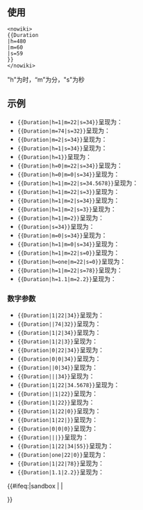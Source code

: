 <includeonly>{{Lua|Module:Hms}}<!-- 在這裡加入模板的保護標識 --></includeonly><noinclude>{{Documentation subpage}}</noinclude>
<!-- 在本行下編輯模板說明 -->

== 使用==
<pre><nowiki>
{{Duration
|h=480
|m=60
|s=59
}}
</nowiki></pre>
"h"为时，“m”为分，"s"为秒

==示例==
*<code><nowiki>{{Duration|h=1|m=22|s=34}}</nowiki></code>呈现为：{{Duration|h=1|m=22|s=34}}
*<code><nowiki>{{Duration|m=74|s=32}}</nowiki></code>呈现为：{{Duration|m=74|s=32}}
*<code><nowiki>{{Duration|m=2|s=34}}</nowiki></code>呈现为：{{Duration|m=2|s=34}}
*<code><nowiki>{{Duration|h=1|s=34}}</nowiki></code>呈现为：{{Duration|h=1|s=34}}
*<code><nowiki>{{Duration|h=1}}</nowiki></code>呈现为：{{Duration|h=1}}
*<code><nowiki>{{Duration|h=0|m=22|s=34}}</nowiki></code>呈现为：{{Duration|h=0|m=22|s=34}}
*<code><nowiki>{{Duration|h=0|m=0|s=34}}</nowiki></code>呈现为：{{Duration|h=0|m=0|s=34}}
*<code><nowiki>{{Duration|h=1|m=22|s=34.5678}}</nowiki></code>呈现为：{{Duration|h=1|m=22|s=34.5678}}
*<code><nowiki>{{Duration|h=1|m=22|s=3}}</nowiki></code>呈现为：{{Duration|h=1|m=22|s=3}}
*<code><nowiki>{{Duration|h=1|m=2|s=34}}</nowiki></code>呈现为：{{Duration|h=1|m=2|s=34}}
*<code><nowiki>{{Duration|h=1|m=2|s=3}}</nowiki></code>呈现为：{{Duration|h=1|m=2|s=3}}
*<code><nowiki>{{Duration|h=1|m=2}}</nowiki></code>呈现为：{{Duration|h=1|m=2}}
*<code><nowiki>{{Duration|s=34}}</nowiki></code>呈现为：{{Duration|s=34}}
*<code><nowiki>{{Duration|m=0|s=34}}</nowiki></code>呈现为：{{Duration|=0|s=34}}
*<code><nowiki>{{Duration|h=1|m=0|s=34}}</nowiki></code>呈现为：{{Duration|h=1|m=0|s=34}}
*<code><nowiki>{{Duration|h=1|m=22|s=0}}</nowiki></code>呈现为：{{Duration|h=1|m=22|s=0}}
*<code><nowiki>{{Duration|h=one|m=22|s=0}}</nowiki></code>呈现为：{{Duration|h=one|m=22|s=0}}
*<code><nowiki>{{Duration|h=1|m=22|s=78}}</nowiki></code>呈现为：{{Duration|h=1|m=22|s=78}}
*<code><nowiki>{{Duration|h=1.1|m=2.2}}</nowiki></code>呈现为：{{Duration|h=1.1|m=2.2}}

===数字参数===
*<code><nowiki>{{Duration|1|22|34}}</nowiki></code>呈现为：{{Duration|1|22|34}}
*<code><nowiki>{{Duration||74|32}}</nowiki></code>呈现为：{{Duration||74|32}}
*<code><nowiki>{{Duration|1|2|34}}</nowiki></code>呈现为：{{Duration|1|2|34}}
*<code><nowiki>{{Duration|1|2|3}}</nowiki></code>呈现为：{{Duration|1|2|3}}
*<code><nowiki>{{Duration|0|22|34}}</nowiki></code>呈现为：{{Duration|0|22|34}}
*<code><nowiki>{{Duration|0|0|34}}</nowiki></code>呈现为：{{Duration|0|0|34}}
*<code><nowiki>{{Duration||0|34}}</nowiki></code>呈现为：{{Duration||0|34}}
*<code><nowiki>{{Duration|||34}}</nowiki></code>呈现为：{{Duration|||34}}
*<code><nowiki>{{Duration|1|22|34.5678}}</nowiki></code>呈现为：{{Duration|1|22|34.5678}}
*<code><nowiki>{{Duration||1|22}}</nowiki></code>呈现为：{{Duration||1|22}}
*<code><nowiki>{{Duration|1|22}}</nowiki></code>呈现为：{{Duration|1|22}}
*<code><nowiki>{{Duration|1|22|0}}</nowiki></code>呈现为：{{Duration|1|22|0}}
*<code><nowiki>{{Duration|1|22|}}</nowiki></code>呈现为：{{Duration|1|22|}}
*<code><nowiki>{{Duration|0|0|0}}</nowiki></code>呈现为：{{Duration|0|0|0}}
*<code><nowiki>{{Duration|||}}</nowiki></code>呈现为：{{Duration|||}}
*<code><nowiki>{{Duration|1|22|34|55}}</nowiki></code>呈现为：{{Duration|1|22|34|55}}
*<code><nowiki>{{Duration|one|22|0}}</nowiki></code>呈现为：{{Duration|one|22|0}}
*<code><nowiki>{{Duration|1|22|78}}</nowiki></code>呈现为：{{Duration|1|22|78}}
*<code><nowiki>{{Duration|1.1|2.2}}</nowiki></code>呈现为：{{Duration|1.1|2.2}}

<includeonly>{{#ifeq:{{SUBPAGENAME}}|sandbox | |
<!-- 本行下加入模板的分類，跨維基連結加入Wikidata（參見[[Wikipedia:Wikidata]]） -->

}}</includeonly>